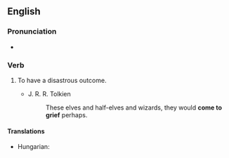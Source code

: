 ==English==

===Pronunciation===
* {{audio|en-au-come to grief.ogg|Audio (AU)|lang=en}}

===Verb===
{{en-verb|comes to grief|coming to grief|came to grief|come to grief}}

# {{lb|en|idiomatic}} To have a disastrous outcome.
#* J. R. R. Tolkien
#*: These elves and half-elves and wizards, they would '''come to grief''' perhaps.

====Translations====
{{trans-top|to have a disastrous outcome}}
* Hungarian: {{t+|hu|pórul jár}}
{{trans-mid}}
{{trans-bottom}}